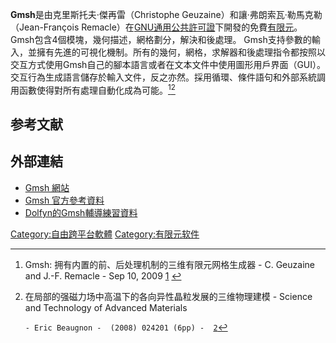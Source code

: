 {{NoteTA|G1=IT|G2=FL}}
{{Infobox software
| name                   = 三维有限元网格生成器 Gmsh
| logo                   = 
| screenshot             = Plasticity.jpg
| screenshot_size        = 220
| caption                = 四面体网格的截面视角; 在Gmsh 2.3.1中生成与查看
| developer              = Christophe Geuzaine 和 Jean-François Remacle
| latest release version = 4.10.0
| latest release date    = {{Start date and age|2022|04|25}}
| programming language   = [[C++|C++]]
| operating system       = [[Unix|Unix]]/[[Linux|Linux]], [[Mac_OS_X|Mac OS X]], [[Microsoft_Windows|Windows]]
| genre                  = 
| license                = [[GNU通用公共许可证|GNU通用公共许可证]]
| website                = {{URL|http://gmsh.info}}
}}

'''Gmsh'''是由克里斯托夫·傑再雷（Christophe Geuzaine）和讓·弗朗索瓦·勒馬克勒（Jean-François Remacle）在[[GNU通用公共許可證|GNU通用公共許可證]]下開發的免費[[有限元分析|有限元]]{{link-en|網格生成器|Mesh generation}}。 Gmsh包含4個模塊，幾何描述，網格劃分，解決和後處理。 Gmsh支持參數的輸入，並擁有先進的可視化機制。所有的幾何，網格，求解器和後處理指令都按照以交互方式使用Gmsh自己的腳本語言或者在文本文件中使用圖形用戶界面（GUI）。交互行為生成語言儲存於輸入文件，反之亦然。採用循環、條件語句和外部系統調用函數使得對所有處理自動化成為可能。<ref>Gmsh: 拥有内置的前、后处理机制的三维有限元网格生成器 - C. Geuzaine and J.-F. Remacle - Sep 10, 2009 [http://onlinelibrary.wiley.com/doi/10.1002/nme.2579/abstract] {{Wayback|url=http://onlinelibrary.wiley.com/doi/10.1002/nme.2579/abstract |date=20160424203316 }}</ref><ref>在局部的强磁力场中高温下的各向异性晶粒发展的三维物理建模 - Science and Technology of Advanced Materials
 - Eric Beaugnon -  (2008) 024201 (6pp) -  [http://www.iop.org/EJ/article/1468-6996/9/2/024201/stam8_2_024201.pdf?request-id=670d498f-0c55-4866-994d-a71cc81008be]</ref>

==参考文献==
{{reflist}}

==外部連結==
*[http://gmsh.info Gmsh 網站]{{Wayback|url=http://gmsh.info/ |date=20160404081606 }}
*[http://gmsh.info/doc/texinfo/gmsh.html Gmsh 官方參考資料] {{Wayback|url=http://gmsh.info/doc/texinfo/gmsh.html |date=20210204214617 }}
*[http://www.dolfyn.net/dolfyn/gmsh/tutorial00.html Dolfyn的Gmsh輔導練習資料] {{Wayback|url=http://www.dolfyn.net/dolfyn/gmsh/tutorial00.html |date=20190224085850 }}

{{數值分析軟件}}

[[Category:自由跨平台軟體|Category:自由跨平台軟體]]
[[Category:有限元软件|Category:有限元软件]]

{{軟件小作品}}